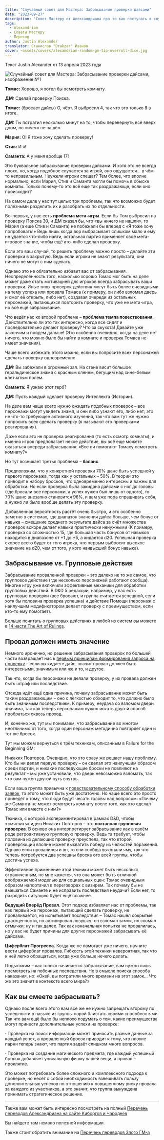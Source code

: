 ```yaml
---
title: "Случайный совет для Мастера: Забрасывание проверки дайсами"
date: "2023-09-27"
description: "Совет Мастеру от Александриана про то как поступать в случаях, когда игроки пытаются забросать проблему костями #alexandrian #gmtips #translate"
tags:
  - Alexandrian
  - Советы Мастеру
  - Перевод
author: Justin Alexander
translator: Станислав "Drakzar" Иванов
cover: ~assets/covers/alexandrian-random-gm-tip-overroll-dice.jpg
---
```


Текст Justin Alexander от 13 апреля 2023 года

![Случайный совет для Мастера: Забрасывание проверки дайсами, изображение №1](ttps://cyborgsandmages.com/images/alexandrian-random-gm-tip-overroll-dice.jpg)

**Томас:** Хорошо, я хотел бы осмотреть комнату.

**ДМ:** Сделай проверку Поиска.

**Томас:** (бросает дайсы) О, чёрт. Я выбросил 4, так что это только 8 в итоге.

**ДМ:** Ты потратил несколько минут на то, чтобы перевернуть всё вверх дном, но ничего не нашёл.

**Мария:** О! Я тоже хочу сделать проверку!

**Стив:** И я!

**Саманта:** А у меня вообще 17!

Это буквальное забрасывание проверки дайсами. И хотя это не всегда плохо, но, когда подобное случается за игрой, оно ощущается… в чём-то неправильным. Неужели игроки спешат? Тем более, что вполне нормально, если Мария, Стив и Саманта могли бы помочь в обыске комнаты. Только почему-то это всё еще так раздражающе, если оно происходит?

На самом деле у нас тут целых три проблемы, так что возможно будет полезными разделить их и разобрать их по отдельности.

Во-первых, у нас есть **проблема мета-игры**. Если бы Том выбросил на проверку Поиска 30, и ДМ сказал бы, что «вы ничего не нашли», то Мария (а ещё Стив и Саманта) не побежали бы вперед с «Я тоже хочу попробовать!» Ведь лишь когда вор выбрасывает слишком мало и ему не удается что-либо найти, остальная партия применяет своё мета-игровое знание, чтобы ещё кто-либо сделал проверку.

Если это ваш случай, то решить проблему можно просто – делайте эти проверки в закрытую. Ведь если игроки не знают результата, они ничего не могут с ним сделать.

Однако это не обязательно избавит вас от забрасывания. Неопределённость того, насколько хорошо Томас мог быть на деле может даже стать мотивацией для игроков всегда забрасывать ваши проверки. Иные типы проверок действия могут быть более очевидными на тему успеха или провала Томаса (к примеру, он либо взломал дверь и смог её открыть, либо нет), создавая очереди из остальных персонажей, пытающихся повторить проверку, что уже не мета-игра, но всё ещё забрасывание.

Что ведёт нас ко второй проблеме – **проблема темпа повествования**. Действительно ли это так интересно, когда все сидят и последовательно делают проверку? Что за скукота! Давайте уже закончим и пойдем дальше! (Это особенно очевидно, когда на деле нет ничего, что можно было бы найти в комнате и проверка Томаса не имеет значения).

Чаще всего избежать этого можно, если вы попросите всех персонажей сделать проверку одновременно.

**ДМ:** Вы забежали в огромный зал. На стене висит большое геральдическое знамя с красным оленем, бегущим над сине-белым клетчатым полем.

**Саманта:** Я узнаю этот герб?

**ДМ:** Пусть каждый сделает проверку Интеллекта (Истории).

На деле вам чаще всего нужно ожидать подобных проверок – все персонажи могут увидеть знамя, и они либо узнают его, либо нет; это не что-то требующее активного изучения, так что вам тут же нужно попросить всех сделать проверку (я называют это проверками реагирования).

Даже если это не проверка реагирования (то есть осмотр комнаты), и именно игрок предполагает некое действие, вы всё еще можете оказаться впереди забрасывания: «Все ли помогают Томасу осмотреть комнату?»

Но тут возникает третья проблема – **баланс**.

Предположим, что у конкретной проверки 70% шанс быть успешной у первого персонажа, тогда как у остальных – 50%. В теории это приводит к набору бросков, что одновременно интересны и важны для обработки. Но если проверка была закидана дайсами с ног до головы (где бросали все персонажи, а успех нужен был лишь от одного), то 70% шанс внезапно становится 96%, и вам уже пора спрашивать себя, а нужно ли было вообще делать эту проверку.

Добавленная вероятность растёт очень быстро, и это особенно заметно в системах, где диапазон значения дайса больше, чем бонус от навыка – смещение среднего результата дайса за счёт множества проверок вскоре делает навыки практически ненужными (К примеру, проверка со сложностью 15, где большая часть бонусов от навыков находится в диапазоне от +1 до +5, а кидается d20. Успешная проверка скорее всего будет от того игрока, что первым выбросит высокое значение на d20, чем от того, у кого наивысший бонус навыка).

## Забрасывание vs. Групповые действия

Забрасывание проваленной проверки – это далеко не то же самое, что групповое действие (где несколько персонажей работают сообща). Многие игру уже включили эффективные механики для обработки групповых действий. В D&D 5 редакции, например, у вас есть групповые проверки (все бросают, и группа считается успешной, если хотя бы половина проверка успешна) и действие Помощи (персонаж с наилучшим модификатором делает проверку с преимуществом, если кто-то ему помогает).

Больше почитать о групповых действиях в любой из систем вы можете в [14 части The Art of Rulings](/posts/translations/iskusstvo-rulingov-chast-xiv).

## Провал должен иметь значение

Немного иронично, но решение забрасывания проверок по большей части возвращает нас к [первым принципам формирования запроса на проверку](/posts/translations/iskusstvo-rulingov-chast-v) – если вы кидаете дайс, значит провал должен быть интересными, значимым или же и то, и другое.

Так что, когда бы персонажи не делали проверку, у их провала должен быть штраф или последствие.

Отсюда идёт ещё одна причина, почему забрасывание может быть таким раздражающим – оно с лёгкостью обходит то, что должно было быть значимым последствием. К примеру, неудача со взломом двери значима, так как теперь персонажам нужно искать другой способ пробраться сквозь проход.

И, конечно же, тут мы понимаем, что забрасывание во многом неотличимо от того, когда один персонаж методично повторяет один и тот же бросок.

Тут мы можем вернуться к трём техникам, описанным в Failure for the Beginning GM:

Никаких Повторов. Очевидно, что это сразу же решает нашу проблему. Кто бы ни делал первую проверку – он сделал это наилучшим образом среди партии, и никакие последующие броски не повлияют на результат – мы уже установили, что дверь невозможно взломать, так что вам нужен другой путь внутрь.

Если ваша группа привычна к [повествовательному способу обработки заявок](/posts/translations/iskusstvo-rulingov-chast-xi), то этого может быть уже достаточно. Но чаще всего это просто приведёт к тому, что люди будут чесать головы над вопросом: «Почему же Саманта не может осмотреть комнату после того, как это сделал Томас или вместе с ним?»

Техника, с которой экспериментировал в рамках D&D, чтобы «смягчить» идею Никаких Повторов – это **поэтапная групповая проверка**. В основе она интерпретирует забрасывание как в своём роде ретроактивную групповую проверку. Ведь та требует, чтобы половина из делающих проверку преуспела, так что второй проверяющий вполне может выхватить победу из челюстей поражения. Однако если провалился и он, то они сообща выкопали яму, так что теперь потребуется два успешны броска ото всей группы, чтобы достичь успеха.

Эффективное применение этой техники может быть несколько ограниченным, но мне кажется, что она может быть отличной воображаемой моделью для социальных сцен: Томас очевидным образом напортачил в переговорах с визирем. Так почему бы не вмешаться Саманте и не исправить последствия неудачи? Если нет, то разрядить ситуацию будет ещё сложнее.

**Ведущий Вперёд Провал.** Этот подход избавляет нас от проблемы, так как первый же персонаж, пытающий сделать проверку, не проваливается, но испытывает последствия – Томас нашёл сокрытые драгоценности, но активировал ловушку; он взломал замок, но сломал отмычки; ну и так далее. Так как изначальная попытка не провалилась, но у вас не будет причины для других персонажей забрасывать её дайсами.

**Циферблат Прогресса.** Когда же не помогает уже ничего, начните вести циферблат провалов. Гибкость этой техники невероятная, так что к ней легко обращаться, когда уже больше нечего делать.

Подытожим – как только начинается забрасывание, вам нужно лишь посмотреть на побочные последствия. Не в смысле поиска способа наказания, но: «Окей, вы потратили много времени на этот замок… Что же это значит в контексте всего мира?»

## Как вы смеете забрасывать?

Однако после всего этого вам всё же не нужно запрещать второму по успешности в навыке из группы порой блистать своими способностями. Так что вам ещё было бы неплохо подумать о том, какие преимущества могут принести дополнительные успехи на проверке:

· Проверка на поиск информации может приносить разные данные за каждый успех, а проваленный бросок приводит к тому, что плохие парни теперь знают, что партия задаёт слишком много вопросов.

· Проверка на создание магического предмета, где каждый успешный бросок добавляет уникальную фишку вашей вещи, а провал – проклятие.

Это может потребовать более сложного и комплексного подхода к проверке, но несёт с собой необходимость взвешивать пользу дополнительных успехов по отношению к повышенному риску провала за каждого из участников, а это значит, что группа вынуждена принимать стратегическое решение.

---

Также вам может быть интересно посмотреть на полный
[Перечень переводов Александриана на сайте Киборгов и Чародеев](/posts/translations/alexandrian-index)

Вы найдете там немало полезной информации.

Также стоит обратить внимание на [Перечень переводов Злого ГМ-а](/posts/translations/angrygm-index)
